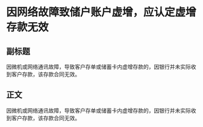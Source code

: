 # 因网络故障致储户账户虚增，应认定虚增存款无效
## 副标题
因微机或网络通讯故障，导致客户存单或储蓄卡内虚增存款的，因银行并未实际收到客户存款，该存款合同无效。
## 正文
因微机或网络通讯故障，导致客户存单或储蓄卡内虚增存款的，因银行并未实际收到客户存款，该存款合同无效。